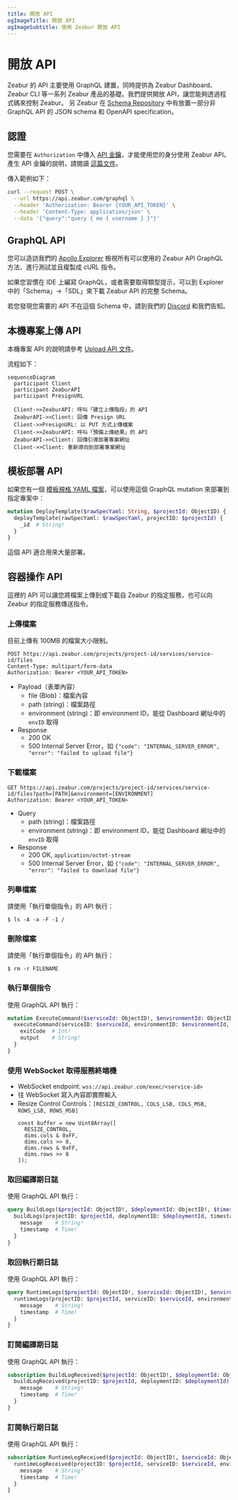 ```yaml
---
title: 開放 API
ogImageTitle: 開放 API
ogImageSubtitle: 使用 Zeabur 開放 API
---
```



# 開放 API

Zeabur 的 API 主要使用 GraphQL 建置，同時提供為 Zeabur Dashboard、Zeabur CLI 等一系列 Zeabur 產品的基礎。我們提供開放 API，讓您能夠透過程式碼來控制 Zeabur。
另 Zeabur 在 [Schema Repository](https://schema.zeabur.app/) 中有放置一部分非 GraphQL API 的 JSON schema 和 OpenAPI specification。

## 認證

您需要在 `Authorization` 中傳入 [API 金鑰](./use-api-key)，才能使用您的身分使用 Zeabur API。產生 API 金鑰的說明，請閱讀 [這篇文件](./use-api-key)。

傳入範例如下：

```bash
curl --request POST \
  --url https://api.zeabur.com/graphql \
  --header 'Authorization: Bearer {YOUR_API_TOKEN}' \
  --header 'Content-Type: application/json' \
  --data '{"query":"query { me { username } }"}'
```

## GraphQL API

您可以造訪我們的 [Apollo Explorer](https://studio.apollographql.com/public/zeabur/variant/main/explorer) 檢視所有可以使用的 Zeabur API GraphQL 方法、進行測試並且複製成 cURL 指令。

如果您習慣在 IDE 上編寫 GraphQL，或者需要取得類型提示，可以到 Explorer 中的「Schema」→「SDL」來下載 Zeabur API 的完整 Schema。

若您發現您需要的 API 不在這個 Schema 中，請到我們的 [Discord](https://zeabur.com/dc) 和我們告知。

## 本機專案上傳 API

本機專案 API 的說明請參考 [Upload API 文件](https://schema.zeabur.app/upload-api/index.html)。

流程如下：

```mermaid
sequenceDiagram
  participant Client
  participant ZeaburAPI
  participant PresignURL

  Client->>ZeaburAPI: 呼叫「建立上傳階段」的 API
  ZeaburAPI->>Client: 回傳 Presign URL
  Client->>PresignURL: 以 PUT 方式上傳檔案
  Client->>ZeaburAPI: 呼叫「預備上傳結果」的 API
  ZeaburAPI->>Client: 回傳引導部署專案網址
  Client->>Client: 重新導向到部署專案網址
```

## 模板部署 API

如果您有一個 [模板規格 YAML 檔案](https://schema.zeabur.app/template.json)，可以使用這個 GraphQL mutation 來部署到指定專案中：

```graphql
mutation DeployTemplate($rawSpecYaml: String, $projectId: ObjectID) {
  deployTemplate(rawSpecYaml: $rawSpecYaml, projectID: $projectId) {
    _id  # String!
  }
}
```

這個 API 適合用來大量部署。

## 容器操作 API

這裡的 API 可以讓您將檔案上傳到或下載自 Zeabur 的指定服務，也可以向 Zeabur 的指定服務傳送指令。

### 上傳檔案

<Callout>
目前上傳有 100MB 的檔案大小限制。
</Callout>

```http
POST https://api.zeabur.com/projects/project-id/services/service-id/files
Content-Type: multipart/form-data
Authorization: Bearer <YOUR_API_TOKEN>
```

- Payload（表單內容）
    - file (Blob)：檔案內容
    - path (string)：檔案路徑
    - environment (string)：即 environment ID，能從 Dashboard 網址中的 `envID` 取得
- Response
    - 200 OK
    - 500 Internal Server Error，如 `{"code": "INTERNAL_SERVER_ERROR", "error": "failed to upload file"}` 


### 下載檔案

```http
GET https://api.zeabur.com/projects/project-id/services/service-id/files?path=[PATH]&environment=[ENVIRONMENT]
Authorization: Bearer <YOUR_API_TOKEN>
```

- Query
    - path (string)：檔案路徑
    - environment (string)：即 environment ID，能從 Dashboard 網址中的 `envID` 取得
- Response
    - 200 OK, `application/octet-stream` 
    - 500 Internal Server Error，如 `{"code": "INTERNAL_SERVER_ERROR", "error": "failed to download file"}` 

### 列舉檔案

請使用「執行單個指令」的 API 執行：

```shell
$ ls -A -a -F -1 /
```

### 刪除檔案

請使用「執行單個指令」的 API 執行：

```shell
$ rm -r FILENAME
```

### 執行單個指令

使用 GraphQL API 執行：

```graphql
mutation ExecuteCommand($serviceId: ObjectID!, $environmentId: ObjectID!, $command: [String!]!) {
  executeCommand(serviceID: $serviceId, environmentID: $environmentId, command: $command) {
    exitCode  # Int!
    output    # String!
  }
}
```

### 使用 WebSocket 取得服務終端機

- WebSocket endpoint: `wss://api.zeabur.com/exec/<service-id>` 
- 往 WebSocket 寫入內容即實際輸入
- Resize Control Controls：`[RESIZE_CONTROL, COLS_LSB, COLS_MSB, ROWS_LSB, ROWS_MSB]` 
  ```
  const buffer = new Uint8Array([
    RESIZE_CONTROL,
    dims.cols & 0xFF,
    dims.cols >> 8,
    dims.rows & 0xFF,
    dims.rows >> 8
  ]);
  ```

### 取回編譯期日誌

使用 GraphQL API 執行：

```graphql
query BuildLogs($projectId: ObjectID!, $deploymentId: ObjectID!, $timestampCursor: Time) {
  buildLogs(projectID: $projectId, deploymentID: $deploymentId, timestampCursor: $timestampCursor) {
    message    # String!
    timestamp  # Time!
  }
}
```

### 取回執行期日誌

使用 GraphQL API 執行：

```graphql
query RuntimeLogs($projectId: ObjectID!, $serviceId: ObjectID!, $environmentId: ObjectID!, $timestampCursor: Time) {
  runtimeLogs(projectID: $projectId, serviceID: $serviceId, environmentID: $environmentId, timestampCursor: $timestampCursor) {
    message    # String!
    timestamp  # Time!
  }
}
```

### 訂閱編譯期日誌

使用 GraphQL API 執行：

```graphql
subscription BuildLogReceived($projectId: ObjectID!, $deploymentId: ObjectID!) {
  buildLogReceived(projectID: $projectId, deploymentID: $deploymentId) {
    message    # String!
    timestamp  # Time!
  }
}
```

### 訂閱執行期日誌

使用 GraphQL API 執行：

```graphql
subscription RuntimeLogReceived($projectId: ObjectID!, $serviceId: ObjectID!, $environmentId: ObjectID!) {
  runtimeLogReceived(projectID: $projectId, serviceID: $serviceId, environmentID: $environmentId) {
    message    # String!
    timestamp  # Time!
  }
}
```